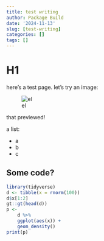 ```yaml
---
title: test writing
author: Package Build
date: '2024-11-13'
slug: [test-writing]
categories: []
tags: []
---
```


# H1

here's a test page. let's try an image:

![el](ellie.jpg)

that previewed!

a list:

- a
- b
- c

## Some code?

```r
library(tidyverse)
d <- tibble(x = rnorm(100))
d$x[1:2]
gt::gt(head(d))
p <- 
	d %>% 
	ggplot(aes(x)) + 
	geom_density()
print(p)
```

